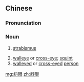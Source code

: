 ==Chinese==
{{zh-forms}}

===Pronunciation===
{{zh-pron
|m=xiéyǎn
|c=ce4 ngaan5
|mn=qz,xm,zz:chhiâ-gán
|cat=n
}}

===Noun===
{{zh-noun}}

# {{lb|zh|medicine}} [[strabismus]]
# [[walleye]] or [[cross-eye]]; [[squint]]
# [[walleyed]] or [[cross-eyed]] [[person]]

[[mg:斜眼]]
[[zh:斜眼]]